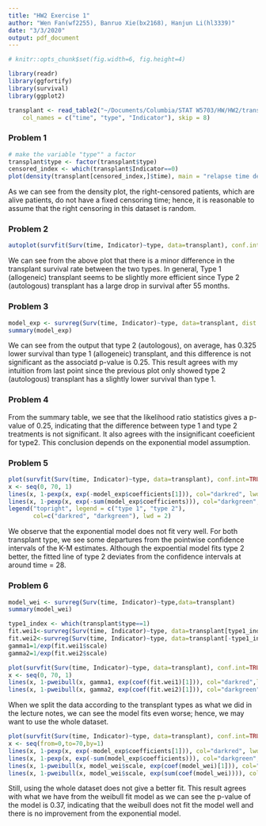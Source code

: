 ```yaml
---
title: "HW2 Exercise 1"
author: "Wen Fan(wf2255), Banruo Xie(bx2168), Hanjun Li(hl3339)"
date: "3/3/2020"
output: pdf_document
---
```


```r
# knitr::opts_chunk$set(fig.width=6, fig.height=4) 
```


```r
library(readr)
library(ggfortify)
library(survival)
library(ggplot2)
```

```r
transplant <- read_table2("~/Documents/Columbia/STAT W5703/HW/HW2/transplant.txt", 
    col_names = c("time", "type", "Indicator"), skip = 8)
```
### Problem 1
```r
# make the variable "type"" a factor
transplant$type <- factor(transplant$type)
censored_index <- which(transplant$Indicator==0)
plot(density(transplant[censored_index,]$time), main = "relapse time density plot for right-censored patients")
```

As we can see from the density plot, the right-censored patients, which are alive patients, do not have a fixed censoring time; hence, it is reasonable to assume that the right censoring in this dataset is random.

### Problem 2
```r
autoplot(survfit(Surv(time, Indicator)~type, data=transplant), conf.int=TRUE, col=c(1,3), main="Kaplan-Meier estimates for transplant data")
```

We can see from the above plot that there is a minor difference in the transplant survival rate between the two types. In general, Type 1 (allogeneic) transplant seems to be slightly more efficient since Type 2 (autologous) transplant has a large drop in survival after 55 months.

### Problem 3
```r
model_exp <- survreg(Surv(time, Indicator)~type, data=transplant, dist = "exponential")
summary(model_exp)
```

We can see from the output that type 2 (autologous), on average, has 0.325 lower survival than type 1 (allogeneic) transplant, and this difference is not significant as the associatd p-value is 0.25. This result agrees with my intuition from last point since the previous plot only showed type 2 (autologous) transplant has a slightly lower survival than type 1.


### Problem 4
From the summary table, we see that the likelihood ratio statistics gives a p-value of 0.25, indicating that the difference between type 1 and type 2 treatments is not significant. It also agrees with the insignificant coeeficient for type2. This conclusion depends on the exponential model assumption.


### Problem 5
```r
plot(survfit(Surv(time, Indicator)~type, data=transplant), conf.int=TRUE, col=c(1,3), main="Exponential v.s. K-M fits")
x <- seq(0, 70, 1)
lines(x, 1-pexp(x, exp(-model_exp$coefficients[1])), col="darkred", lwd=2)
lines(x, 1-pexp(x, exp(-sum(model_exp$coefficients))), col="darkgreen", lwd=2)
legend("topright", legend = c("type 1", "type 2"),
       col=c("darkred", "darkgreen"), lwd = 2)
```

We observe that the exponential model does not fit very well. For both transplant type, we see some departures from the pointwise confidence intervals of the K-M estimates. Although the expoential model fits type 2 better, the fitted line of type 2 deviates from the confidence intervals at around time = 28.

### Problem 6
```r
model_wei <- survreg(Surv(time, Indicator)~type,data=transplant)
summary(model_wei)
```


```r
type1_index <- which(transplant$type==1)
fit.wei1<-survreg(Surv(time, Indicator)~type, data=transplant[type1_index,])
fit.wei2<-survreg(Surv(time, Indicator)~type, data=transplant[-type1_index,])
gamma1=1/exp(fit.wei1$scale)
gamma2=1/exp(fit.wei2$scale)

plot(survfit(Surv(time, Indicator)~type, data=transplant), conf.int=TRUE, col=c(1,3), main="Weibull (Split data) v.s. K-M fits")
x <- seq(0, 70, 1)
lines(x, 1-pweibull(x, gamma1, exp(coef(fit.wei1)[1])), col="darkred",lwd=2)
lines(x, 1-pweibull(x, gamma2, exp(coef(fit.wei2)[1])), col="darkgreen",lwd=2)
```

When we split the data according to the transplant types as what we did in the lecture notes, we can see the model fits even worse; hence, we may want to use the whole dataset.

```r
plot(survfit(Surv(time, Indicator)~type, data=transplant), conf.int=TRUE, col=c(1,3), main="Weibull (whole data) v.s. K-M fits")
x <- seq(from=0,to=70,by=1)
lines(x, 1-pexp(x, exp(-model_exp$coefficients[1])), col="darkred", lwd=2)
lines(x, 1-pexp(x, exp(-sum(model_exp$coefficients))), col="darkgreen", lwd=2)
lines(x, 1-pweibull(x, model_wei$scale, exp(coef(model_wei)[1])), col="purple")
lines(x, 1-pweibull(x, model_wei$scale, exp(sum(coef(model_wei)))), col="orange")
``` 

Still, using the whole dataset does not give a better fit. This result agrees with what we have from the weibull fit model as we can see the p-value of the model is 0.37, indicating that the weibull does not fit the model well and there is no improvement from the exponential model.
